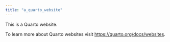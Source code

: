 ```yaml
---
title: "a_quarto_website"
---
```


This is a Quarto website.

To learn more about Quarto websites visit <https://quarto.org/docs/websites>.

```r

```
